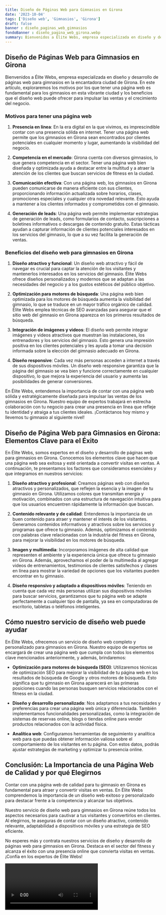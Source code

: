 ```yaml
---
title: Diseño de Páginas Web para Gimnasios en Girona
date: '2023-10-04'
tags: ['Diseño web', 'Gimnasios', 'Girona']
draft: false
banner : diseño_paginas_web_gimnasios
fondoBanner : diseño_pagina_web_girona.webp
summary: Bienvenidos a Élite Webs, empresa especializada en diseño y desarrollo de páginas web para gimnasios en la encantadora ciudad de Girona. En este artículo, exploraremos los motivos por los que tener una página web es fundamental para los gimnasios en esta vibrante ciudad y los beneficios que el diseño web puede ofrecer para impulsar las ventas y el crecimiento del negocio.
---
```


## Diseño de Páginas Web para Gimnasios en Girona

Bienvenidos a Élite Webs, empresa especializada en diseño y desarrollo de páginas web para gimnasios en la encantadora ciudad de Girona. En este artículo, exploraremos los motivos por los que tener una página web es fundamental para los gimnasios en esta vibrante ciudad y los beneficios que el diseño web puede ofrecer para impulsar las ventas y el crecimiento del negocio.

### Motivos para tener una página web

1. **Presencia en línea**: En la era digital en la que vivimos, es imprescindible contar con una presencia sólida en internet. Tener una página web permite que los gimnasios en Girona sean encontrados por clientes potenciales en cualquier momento y lugar, aumentando la visibilidad del negocio.

2. **Competencia en el mercado**: Girona cuenta con diversos gimnasios, lo que genera competencia en el sector. Tener una página web bien diseñada y optimizada ayuda a destacar entre la multitud y a atraer la atención de los clientes que buscan servicios de fitness en la ciudad.

3. **Comunicación efectiva**: Con una página web, los gimnasios en Girona pueden comunicarse de manera eficiente con sus clientes, proporcionando información actualizada sobre horarios, clases, promociones especiales y cualquier otra novedad relevante. Esto ayuda a mantener a los clientes informados y comprometidos con el gimnasio.

4. **Generación de leads**: Una página web permite implementar estrategias de generación de leads, como formularios de contacto, suscripciones a boletines informativos o descargas de contenido gratuito. Estas tácticas ayudan a capturar información de clientes potenciales interesados en los servicios del gimnasio, lo que a su vez facilita la generación de ventas.

### Beneficios del diseño web para gimnasios en Girona

1. **Diseño atractivo y funcional**: Un diseño web atractivo y fácil de navegar es crucial para captar la atención de los visitantes y mantenerlos interesados en los servicios del gimnasio. Élite Webs ofrece diseños personalizados y modernos que se adaptan a las necesidades del negocio y a los gustos estéticos del público objetivo.

2. **Optimización para motores de búsqueda**: Una página web bien optimizada para los motores de búsqueda aumenta la visibilidad del gimnasio, lo que se traduce en un mayor tráfico orgánico de calidad. Élite Webs emplea técnicas de SEO avanzadas para asegurar que el sitio web del gimnasio en Girona aparezca en los primeros resultados de búsqueda.

3. **Integración de imágenes y videos**: El diseño web permite integrar imágenes y videos atractivos que muestran las instalaciones, los entrenadores y los servicios del gimnasio. Esto genera una impresión positiva en los clientes potenciales y les ayuda a tomar una decisión informada sobre la elección del gimnasio adecuado en Girona.

4. **Diseño responsive**: Cada vez más personas acceden a internet a través de sus dispositivos móviles. Un diseño web responsive garantiza que la página del gimnasio se vea bien y funcione correctamente en cualquier dispositivo, lo que mejora la experiencia del usuario y aumenta las posibilidades de generar conversiones.

En Élite Webs, entendemos la importancia de contar con una página web sólida y estratégicamente diseñada para impulsar las ventas de los gimnasios en Girona. Nuestro equipo de expertos trabajará en estrecha colaboración con tu negocio para crear una presencia en línea que refleje tu identidad y atraiga a tus clientes ideales. ¡Contáctanos hoy mismo y llevemos tu gimnasio al siguiente nivel!

<GifSeo />

<Cta />

## Diseño de Página Web para Gimnasios en Girona: Elementos Clave para el Éxito

En Élite Webs, somos expertos en el diseño y desarrollo de páginas web para gimnasios en Girona. Conocemos los elementos clave que hacen que una página web sea exitosa y esté orientada a convertir visitas en ventas. A continuación, te presentamos los factores que consideramos esenciales y que integramos en nuestros servicios:

1. **Diseño atractivo y profesional**: Creamos páginas web con diseños atractivos y personalizados, que reflejen la esencia y la imagen de tu gimnasio en Girona. Utilizamos colores que transmitan energía y motivación, combinados con una estructura de navegación intuitiva para que los usuarios encuentren rápidamente la información que buscan.

2. **Contenido relevante y de calidad**: Entendemos la importancia de un buen contenido para atraer y mantener el interés de los visitantes. Generamos contenidos informativos y atractivos sobre los servicios y programas que ofrece tu gimnasio. Además, optimizamos el contenido con palabras clave relacionadas con la industria del fitness en Girona, para mejorar la visibilidad en los motores de búsqueda.

3. **Imagen y multimedia**: Incorporamos imágenes de alta calidad que representen el ambiente y la experiencia única que ofrece tu gimnasio en Girona. Además, aprovechamos el poder de la multimedia al agregar videos de entrenamientos, testimonios de clientes satisfechos y clases en línea para mostrar la variedad de opciones que los visitantes pueden encontrar en tu gimnasio.

4. **Diseño responsivo y adaptado a dispositivos móviles**: Teniendo en cuenta que cada vez más personas utilizan sus dispositivos móviles para buscar servicios, garantizamos que tu página web se adapte perfectamente a cualquier tipo de pantalla, ya sea en computadoras de escritorio, tabletas o teléfonos inteligentes.

## Cómo nuestro servicio de diseño web puede ayudar

En Élite Webs, ofrecemos un servicio de diseño web completo y personalizado para gimnasios en Girona. Nuestro equipo de expertos se encargará de crear una página web que cumpla con todos los elementos clave mencionados anteriormente, y además, brindaremos:

- **Optimización para motores de búsqueda (SEO)**: Utilizaremos técnicas de optimización SEO para mejorar la visibilidad de tu página web en los resultados de búsqueda de Google y otros motores de búsqueda. Esto significa que tu gimnasio en Girona aparecerá en las primeras posiciones cuando las personas busquen servicios relacionados con el fitness en la ciudad.

- **Diseño y desarrollo personalizado**: Nos adaptamos a tus necesidades y preferencias para crear una página web única y diferenciada. También implementamos funcionalidades personalizadas, como la integración de sistemas de reservas online, blogs o tiendas online para vender productos relacionados con la actividad física.

- **Analítica web**: Configuramos herramientas de seguimiento y analítica web para que puedas obtener información valiosa sobre el comportamiento de los visitantes en tu página. Con estos datos, podrás ajustar estrategias de marketing y optimizar tu presencia online.

## Conclusión: La Importancia de una Página Web de Calidad y por qué Elegirnos

Contar con una página web de calidad para tu gimnasio en Girona es fundamental para atraer y convertir visitas en ventas. En Élite Webs comprendemos la importancia de un diseño web exitoso y personalizado para destacar frente a la competencia y alcanzar tus objetivos.

Nuestro servicio de diseño web para gimnasios en Girona reúne todos los aspectos necesarios para cautivar a tus visitantes y convertirlos en clientes. Al elegirnos, te aseguras de contar con un diseño atractivo, contenido relevante, adaptabilidad a dispositivos móviles y una estrategia de SEO eficiente.

No esperes más y contrata nuestros servicios de diseño y desarrollo de páginas web para gimnasios en Girona. Destaca en el sector del fitness y alcanza el éxito con una presencia online que convierta visitas en ventas. ¡Confía en los expertos de Élite Webs!

<Video />

<CtaBot job='Gimnasios' city='Girona'/>

<Gmaps query='Girona+españa+maps' />